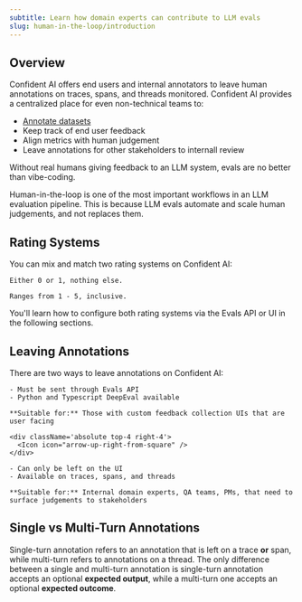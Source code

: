 ```yaml
---
subtitle: Learn how domain experts can contribute to LLM evals
slug: human-in-the-loop/introduction
---
```


## Overview

Confident AI offers end users and internal annotators to leave human annotations on traces, spans, and threads monitored. Confident AI provides a centralized place for even non-technical teams to:

- [Annotate datasets](/docs/llm-evaluation/dataset-management/create-goldens)
- Keep track of end user feedback
- Align metrics with human judgement
- Leave annotations for other stakeholders to internall review

Without real humans giving feedback to an LLM system, evals are no better than vibe-coding.

<Tip>
  Human-in-the-loop is one of the most important workflows in an LLM evaluation
  pipeline. This is because LLM evals automate and scale human judgements, and
  not replaces them.
</Tip>

## Rating Systems

You can mix and match two rating systems on Confident AI:

<CardGroup cols={2}>
  <Card
    title="Thums Up/Down"
    icon="fa-light thumbs-up"
    iconType="solid"
  >

    Either 0 or 1, nothing else.

  </Card>
  <Card
    title="Five Star Rating"
    icon="fa-light star"
    iconType="solid"
  >

    Ranges from 1 - 5, inclusive.

  </Card>
</CardGroup>

You'll learn how to configure both rating systems via the Evals API or UI in the following sections.

## Leaving Annotations

There are two ways to leave annotations on Confident AI:

<CardGroup cols={2}>
  <Card
    title="End-User Feedback"
    icon="users"
    iconType="solid"
    href="/docs/llm-evaluation/quickstart"
  >
    <div className='absolute top-4 right-4'>
      <Icon icon="arrow-up-right-from-square" />
    </div>

    - Must be sent through Evals API
    - Python and Typescript DeepEval available

    **Suitable for:** Those with custom feedback collection UIs that are user facing

  </Card>
  <Card
    title="Internal Feedback"
    icon="user-tie"
    iconType="solid"
    href="/llm-tracing/introduction"
  >

    <div className='absolute top-4 right-4'>
      <Icon icon="arrow-up-right-from-square" />
    </div>

    - Can only be left on the UI
    - Available on traces, spans, and threads

    **Suitable for:** Internal domain experts, QA teams, PMs, that need to surface judgements to stakeholders

  </Card>
</CardGroup>

## Single vs Multi-Turn Annotations

Single-turn annotation refers to an annotation that is left on a trace **or** span, while multi-turn refers to annotations on a thread. The only difference between a single and multi-turn annotation is single-turn annotation accepts an optional **expected output**, while a multi-turn one accepts an optional **expected outcome**.
